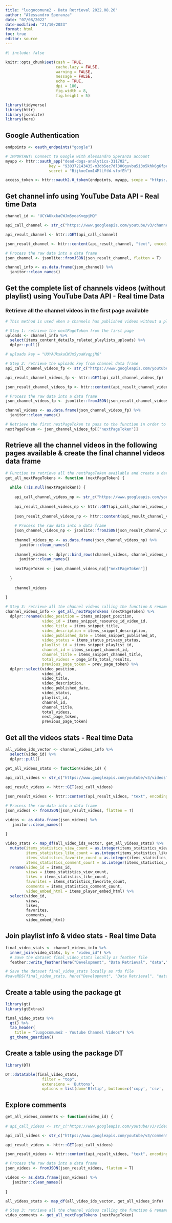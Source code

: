 ```yaml
---
title: "luogocomune2 - Data Retrieval 2022.08.20"
author: "Alessandro Speranza"
date: "07/08/2022"
date-modified: "21/10/2023"
format: html
toc: true
editor: source
---
```


```r
#| include: false

knitr::opts_chunk$set(cash = TRUE,
                      cache.lazy = FALSE,
                      warning = FALSE,
                      message = FALSE,
                      echo = TRUE,
                      dpi = 180,
                      fig.width = 8,
                      fig.height = 5)

library(tidyverse)
library(httr)
library(jsonlite)
library(here)
```

## Google Authentication

```r
endpoints <- oauth_endpoints("google")

# IMPORTANT! Connect to Google with Alessandro Speranza account
myapp <- httr::oauth_app("dead-dogs-analytics-311702",
                   key = "930372143435-m3db5ec7dl300guvbu5i3o5khk6g6fpe.apps.googleusercontent.com",
                   secret = "BijkxeCom14MlLYtW-vfofEh")

access_token <- httr::oauth2.0_token(endpoints, myapp, scope = "https://www.googleapis.com/auth/yt-analytics.readonly")
```

## Get channel info using YouTube Data API - Real time Data

```r
channel_id <- "UCYAUkxkaCWJm5yoaKvqpjMQ"

api_call_channel <- str_c("https://www.googleapis.com/youtube/v3/channels?key=AIzaSyCviXCt3rQPfDaNvuFIaWCE24gNx7q0Dfs&id=",channel_id,"&part=snippet,contentDetails,statistics&maxResults=15")

api_result_channel <- httr::GET(api_call_channel)

json_result_channel <- httr::content(api_result_channel, "text", encoding="UTF-8")

# Process the raw data into a data frame
json_channel <- jsonlite::fromJSON(json_result_channel, flatten = T)

channel_info <- as.data.frame(json_channel) %>% 
  janitor::clean_names()
```

## Get the complete list of channels videos (without playlist) using YouTube Data API - Real time Data

### Retrieve all the channel videos in the first page available

```r
# This method is used when a channels has published videos without a playlist

# Step 1: retrieve the nextPageToken from the first page 
uploads <- channel_info %>% 
  select(items_content_details_related_playlists_uploads) %>% 
  dplyr::pull()

# uploads key = "UUYAUkxkaCWJm5yoaKvqpjMQ"

# Step 2: retrieve the uploads key from channel data frame
api_call_channel_videos_fp <- str_c("https://www.googleapis.com/youtube/v3/playlistItems?playlistId=", uploads, "&key=AIzaSyCviXCt3rQPfDaNvuFIaWCE24gNx7q0Dfs&part=snippet&maxResults=50")

api_result_channel_videos_fp <- httr::GET(api_call_channel_videos_fp)

json_result_channel_videos_fp <- httr::content(api_result_channel_videos_fp, "text", encoding="UTF-8")

# Process the raw data into a data frame
json_channel_videos_fp <- jsonlite::fromJSON(json_result_channel_videos_fp, flatten = T)

channel_videos <- as.data.frame(json_channel_videos_fp) %>% 
  janitor::clean_names() 

# Retrieve the first nextPageToken to pass to the function in order to retrieve all the other nextPageToken interactively
nextPageToken <- json_channel_videos_fp[["nextPageToken"]]
```

## Retrieve all the channel videos in the following pages available & create the final channel videos data frame

```r
# Function to retrieve all the nextPageToken available and create a dataframe with all the channel video details
get_all_nextPageTokens <- function (nextPageToken) {
  
  while (!is.null(nextPageToken)) {
    
    api_call_channel_videos_np <- str_c("https://www.googleapis.com/youtube/v3/playlistItems?playlistId=", uploads, "&pageToken=", nextPageToken, "&key=AIzaSyCviXCt3rQPfDaNvuFIaWCE24gNx7q0Dfs&part=snippet,status&maxResults=50")
    
    api_result_channel_videos_np <- httr::GET(api_call_channel_videos_np)
    
    json_result_channel_videos_np <- httr::content(api_result_channel_videos_np, "text", encoding="UTF-8")
    
    # Process the raw data into a data frame
    json_channel_videos_np <- jsonlite::fromJSON(json_result_channel_videos_np, flatten = T)
    
    channel_videos_np <- as.data.frame(json_channel_videos_np) %>% 
      janitor::clean_names()
    
    channel_videos <- dplyr::bind_rows(channel_videos, channel_videos_np) %>%
      janitor::clean_names() 
    
    nextPageToken <- json_channel_videos_np[["nextPageToken"]]
    
  }
  
    channel_videos
  
}

# Step 3: retrieve all the channel videos calling the function & rename the selected fields
channel_videos_info <- get_all_nextPageTokens (nextPageToken) %>%
  dplyr::rename(video_position = items_snippet_position,
                video_id = items_snippet_resource_id_video_id,
                video_title = items_snippet_title,
                video_description = items_snippet_description,
                video_published_date = items_snippet_published_at,
                video_status = items_status_privacy_status,
                playlist_id = items_snippet_playlist_id,
                channel_id = items_snippet_channel_id,
                channel_title = items_snippet_channel_title,
                total_videos = page_info_total_results,
                previous_page_token = prev_page_token) %>%
  dplyr::select(video_position,
                video_id,
                video_title,
                video_description,
                video_published_date,
                video_status,
                playlist_id,
                channel_id,
                channel_title,
                total_videos,
                next_page_token,
                previous_page_token)
```

## Get all the videos stats - Real time Data

```r
all_video_ids_vector <- channel_videos_info %>% 
  select(video_id) %>% 
  dplyr::pull()

get_all_videos_stats <- function(video_id) {
  
api_call_videos <- str_c("https://www.googleapis.com/youtube/v3/videos?key=AIzaSyCviXCt3rQPfDaNvuFIaWCE24gNx7q0Dfs&id=", video_id, "&part=contentDetails,recordingDetails,snippet,statistics,status,topicDetails,player&maxResults=50")  

api_result_videos <- httr::GET(api_call_videos)

json_result_videos <- httr::content(api_result_videos, "text", encoding="UTF-8")

# Process the raw data into a data frame
json_videos <- fromJSON(json_result_videos, flatten = T)

videos <- as.data.frame(json_videos) %>% 
   janitor::clean_names()  
  
}

video_stats <- map_df(all_video_ids_vector, get_all_videos_stats) %>% 
  mutate(items_statistics_view_count = as.integer(items_statistics_view_count),
         items_statistics_like_count = as.integer(items_statistics_like_count),
         items_statistics_favorite_count = as.integer(items_statistics_favorite_count),
         items_statistics_comment_count = as.integer(items_statistics_comment_count)) %>%
  rename(video_id = items_id,
         views = items_statistics_view_count,
         likes = items_statistics_like_count,
         favorites = items_statistics_favorite_count,
         comments = items_statistics_comment_count,
         video_embed_html = items_player_embed_html) %>% 
  select(video_id, 
         views, 
         likes,
         favorites,
         comments,
         video_embed_html)
```

## Join playlist info & video stats - Real time Data

```r
final_video_stats <- channel_videos_info %>%
  inner_join(video_stats, by = "video_id") %>% 
  # Save the dataset final_video_stats locally as feather file
  feather::write_feather(here("Development", "Data Retrieval", "data","luogocomune2_final_video_stats.feather"))

# Save the dataset final_video_stats locally as rds file
#saveRDS(final_video_stats, here("Development", "Data Retrieval", "data", "luogocomune2_final_video_stats.rds"))
```

## Create a table using the package gt

```r
library(gt)
library(gtExtras)

final_video_stats %>% 
  gt() %>% 
  tab_header(
    title = "luogocomune2 - Youtube Channel Videos") %>% 
  gt_theme_guardian()
```

## Create a table using the package DT

```r
library(DT)

DT::datatable(final_video_stats,
                filter = "top",
                extensions = 'Buttons',
                options = list(dom='Bfrtip', buttons=c('copy', 'csv', 'excel', 'print', 'pdf')))
```

## Explore comments

```r
get_all_videos_comments <- function(video_id) {
  
# api_call_videos <- str_c("https://www.googleapis.com/youtube/v3/videos?key=AIzaSyCviXCt3rQPfDaNvuFIaWCE24gNx7q0Dfs&id=", video_id, "&part=statistics&maxResults=50")

api_call_videos <- str_c("https://www.googleapis.com/youtube/v3/commentThreads?key=AIzaSyCviXCt3rQPfDaNvuFIaWCE24gNx7q0Dfs&videoId=", video_id, "&part=snippet%2Creplies&maxResults=50")

api_result_videos <- httr::GET(api_call_videos)

json_result_videos <- httr::content(api_result_videos, "text", encoding="UTF-8")

# Process the raw data into a data frame
json_videos <- fromJSON(json_result_videos, flatten = T)

videos <- as.data.frame(json_videos) %>% 
   janitor::clean_names()  
  
}

all_videos_stats <- map_df(all_video_ids_vector, get_all_videos_info) 

# Step 3: retrieve all the channel videos calling the function & rename the selected fields
video_comments <- get_all_nextPageTokens (nextPageToken)
```
